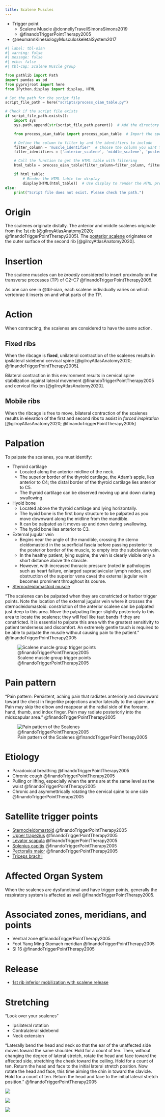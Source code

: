 ```yaml
---
title: Scalene Muscles
---
```



::: {.callout title="Reading list"}

- Trigger point
    - Scalene Muscle @donnellyTravellSimonsSimons2019
    - @finandoTriggerPointTherapy2005
- @neumannKinesiologyMusculoskeletalSystem2017

:::

<!-- 


To do
- neuman
- 

Done
- Finando
- gilroy
 -->

```python
#| label: tbl-oian
#| warning: false
#| message: false
#| echo: false
#| tbl-cap: Scalene Muscle group

from pathlib import Path
import pandas as pd
from pyprojroot import here
from IPython.display import display, HTML

# Set the path for the script file
script_file_path = here("scripts/process_oian_table.py")

# Check if the script file exists
if script_file_path.exists():
    import sys
    sys.path.append(str(script_file_path.parent))  # Add the directory of the script to the system path

    from process_oian_table import process_oian_table  # Import the specific function

    # Define the column to filter by and the identifiers to include
    filter_column = 'muscle_identifier'  # Choose the column you want to filter by
    filter_identifiers = ['anterior_scalene', 'middle_scalene', 'posterior_scalene']  # Replace with actual identifiers you want to include

    # Call the function to get the HTML table with filtering
    html_table = process_oian_table(filter_column=filter_column, filter_identifiers=filter_identifiers)

    if html_table:
        # Render the HTML table for display
        display(HTML(html_table))  # Use display to render the HTML properly
else:
    print("Script file does not exist. Please check the path.")

```


# Origin {#origin}

The scalenes originate distally.
The anterior and middle scalenes originate from the [1st rib]({{< var ref-1st-rib-bone.path >}}) [@gilroyAtlasAnatomy2020; @finandoTriggerPointTherapy2005].
The [posterior scalene]({{< var ref-posterior-scalene.origin >}}) originates on the outer surface of the second rib [@gilroyAtlasAnatomy2020].

# Insertion {#insertion}

The scalene muscles can be *broadly* considered to insert proximally on the transverse processes (TP) of C2–C7 @finandoTriggerPointTherapy2005.

As one can see in @tbl-oian, each scalene individually varies on which vertebrae it inserts on and what parts of the TP.

# Action {#action}

When contracting, the scalenes are considered to have the same action.

## Fixed ribs
When the ribcage is **fixed**, unilateral contraction of the scalenes results in ipsilateral sidebend cervical spine [@gilroyAtlasAnatomy2020; @finandoTriggerPointTherapy2005].

Bilateral contraction in this environment results in cervical spine stabilization against lateral movement @finandoTriggerPointTherapy2005 and cervical flexion [@gilroyAtlasAnatomy2020].

## Mobile ribs

When the ribcage is free to move, bilateral contraction of the scalenes results in elevation of the first and second ribs to assist in *forced inspiration* [@gilroyAtlasAnatomy2020; @finandoTriggerPointTherapy2005]


# Palpation {#palpation}

To palpate the scalenes, you must identify:

- Thyroid cartilage
    - Located along the anterior midline of the neck. 
    - The superior border of the thyroid cartilage, the Adam’s apple, lies anterior to C4; the distal border of the thyroid cartilage lies anterior to C5.
    - The thyroid cartilage can be observed moving up and down during swallowing.
- Hyoid bone
    - Located above the thyroid cartilage and lying horizontally.
    - The hyoid bone is the first bony structure to be palpated as you move downward along the midline from the mandible.
    - It can be palpated as it moves up and down during swallowing.
    - The hyoid bone lies anterior to C3.
- External jugular vein
    - Begins near the angle of the mandible, crossing the sterno cleidomastoid in the superficial fascia before passing posterior to the posterior border of the muscle, to empty into the subclavian vein.
    - In the healthy patient, lying supine, the vein is clearly visible only a short distance above the clavicle.
    - However, with increased thoracic pressure (noted in pathologies such as heart failure, enlarged supraclavicular lymph nodes, and obstruction of the superior vena cava) the external jugular vein becomes prominent throughout its course.
- [Sternocleidomastoid muscle]({{< var ref-sternocleidomastoid.palpation >}})

"The scalenes can be palpated when they are constricted or harbor trigger points. Note the location of the external jugular vein where it crosses the sternocleidomastoid: constriction of the anterior scalene can be palpated just deep to this area. Move the palpating finger slightly posteriorly to this area to locate the scalenes; they will feel like taut bands if they are constricted. It is essential to palpate this area with the greatest sensitivity to patient tenderness and discomfort. An extremely gentle touch is required to be able to palpate the muscle without causing pain to the patient." @finandoTriggerPointTherapy2005


![Scalene muscle group trigger points @finandoTriggerPointTherapy2005](/The Archive/Anatomy/Skeletal Muscles/Head and Neck/Neck Muscles/Scalene muscles/images/finandoTriggerPointTherapy2005 scalene trigger points.png)

# Pain pattern {#pain-pattern}

"Pain pattern: Persistent, aching pain that radiates anteriorly and downward toward the chest in fingerlike projections and/or laterally to the upper arm. Pain may skip the elbow and reappear at the radial side of the forearm, hand, thumb, and index finger. Pain may radiate posteriorly into the midscapular area." @finandoTriggerPointTherapy2005


![Pain pattern of the Scalenes @finandoTriggerPointTherapy2005](/The Archive/Anatomy/Skeletal Muscles/Head and Neck/Neck Muscles/Scalene muscles/images/finandoTriggerPointTherapy2005 scalene pain pattern.png)


# Etiology

- Paradoxical breathing @finandoTriggerPointTherapy2005
- Chronic cough @finandoTriggerPointTherapy2005
- Pulling or lifting, especially when the arms are at the same level as the waist @finandoTriggerPointTherapy2005
- Chronic and asymmettrically rotating the cervical spine to one side @finandoTriggerPointTherapy2005


# Satellite trigger points {#satellite-trigger-point}

- [Sternocleidomastoid]({{< var ref-sternocleidomastoid.trigger-point >}}) @finandoTriggerPointTherapy2005
- [Upper trapezius]({{< var ref-upper-trapezius.trigger-point >}}) @finandoTriggerPointTherapy2005
- [Levator scapula]({{< var ref-levator-scapulae.trigger-point >}}) @finandoTriggerPointTherapy2005
- [Splenius capitis]({{< var ref-splenius-capitis.trigger-point >}}) @finandoTriggerPointTherapy2005
- [Pectoralis major]({{< var ref-pectoralis-major.trigger-point >}}) @finandoTriggerPointTherapy2005
- [Triceps brachii]({{< var ref-triceps-brachii.trigger-point >}})

# Affected Organ System

When the scalenes are dysfunctional and have trigger points, generally the respiratory system is affected as well @finandoTriggerPointTherapy2005.

# Associated zones, meridians, and points

- Ventral zone @finandoTriggerPointTherapy2005
- Foot Yang Ming Stomach meridian @finandoTriggerPointTherapy2005
- SI 16 @finandoTriggerPointTherapy2005


# Release

- [1st rib inferior mobilization with scalene release]({{< var ref-1st-rib-bone.release >}})

# Stretching

::: {.callout-note title="NPTE Stretching Recommendation"}
"Look over your scalenes"

- Ipsilateral rotation
- Contralateral sidebend
- Neck extension

:::

"Laterally bend the head and neck so that the ear of the unaffected side moves toward the same shoulder. Hold for a count of ten. Then, without changing the degree of lateral stretch, rotate the head and face toward the affected side, stretching the cheek toward the ceiling. Hold for a count of ten. Return the head and face to the initial lateral stretch position. Now rotate the head and face, this time aiming the chin in toward the clavicle. Hold for a count of ten. Return the head and face to the initial lateral stretch position." @finandoTriggerPointTherapy2005

![](/The Archive/Anatomy/Skeletal Muscles/Head and Neck/Neck Muscles/Scalene muscles/images/finandoTriggerPointTherapy2005 scalene stretch 1.png)

![](/The Archive/Anatomy/Skeletal Muscles/Head and Neck/Neck Muscles/Scalene muscles/images/finandoTriggerPointTherapy2005 scalene stretch 2.png)

![](/The Archive/Anatomy/Skeletal Muscles/Head and Neck/Neck Muscles/Scalene muscles/images/finandoTriggerPointTherapy2005 scalene stretch 3.png)
